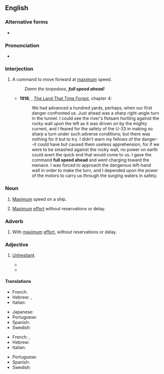 ==English==

===Alternative forms===
* {{l|en|full steam ahead}}

===Pronunciation===
* {{audio|en|en-au-full speed ahead.ogg|Audio (AU)}}

===Interjection===
{{en-interjection}}

# {{lb|en|usually|nautical}} A command to move forward at [[maximum]] speed.
#: ''Damn the torpedoes, '''full speed ahead'''!''
#* '''1918''', {{w|Edgar Rice Burroughs}}, [[w:The Land That Time Forgot (novel)|The Land That Time Forgot]], chapter 4:
#*: We had advanced a hundred yards, perhaps, when our first danger confronted us. Just ahead was a sharp right-angle turn in the tunnel. I could see the river's flotsam hurtling against the rocky wall upon the left as it was driven on by the mighty current, and I feared for the safety of the U-33 in making so sharp a turn under such adverse conditions; but there was nothing for it but to try. I didn't warn my fellows of the danger--it could have but caused them useless apprehension, for if we were to be smashed against the rocky wall, no power on earth could avert the quick end that would come to us. I gave the command '''full speed ahead''' and went charging toward the menace. I was forced to approach the dangerous left-hand wall in order to make the turn, and I depended upon the power of the motors to carry us through the surging waters in safety.

===Noun===
{{en-noun|-}}

# {{lb|en|usually|nautical}} [[Maximum]] speed on a ship.
#: {{ux|en|Then he gave it '''full speed ahead''', and shot us into the inlet.}}
# {{lb|en|idiomatic}} [[maximum|Maximum]] [[effort]] without reservations or delay.
#: {{ux|en|We got the OK on the conversion project. It's '''full speed ahead'''.}}

===Adverb===
{{en-adv|-}}

# {{lb|en|idiomatic}} With [[maximum]] [[effort]], without reservations or delay.
#: {{ux|en|He charged '''full speed ahead''' into his studies.}}

===Adjective===
{{en-adj|-}}

# {{lb|en|idiomatic}} [[unhesitant|Unhesitant]].
#: {{ux|en|The company's '''full speed ahead''' approach to product development would ultimately be its downfall.}}
#* {{quote-book|en|passage=I was always so busy and '''full-speed ahead''' that I didn't take any time out to really listen to God.|title=Shattered|page=129|year=2009|isbn=1615791914}}
#* {{quote-book|en|passage=And what he's done in climbing is no less than world class — a blend of vision and genetic athleticism, with a '''full-speed-ahead''' approach that dwells on the possibilities, not the problems.|title=An Eye at the Top of the World|author=Pete Takeda|year=2013|page=90|isbn=9781568583587}}

====Translations====
{{trans-top|nautical}}
* French: {{t|fr|en avant toute}}
* Hebrew: {{t+|he|מָלֵא קָדִימָה|tr=male kadima}}, {{t|he|קָדִימָה מָלֵא|tr=kadima male}}
* Italian: {{t|it|a tutto vapore}}
{{trans-mid}}
* Japanese: {{t|ja|全速前進|tr=zensoku zenshin}}
* Portuguese: {{t|pt|a todo vapor}}
* Spanish: {{t|es|a toda máquina}}
* Swedish: {{t|sv|full fart framåt}}
{{trans-bottom}}

{{trans-top|idiom, maximum effort}}
* French: {{t+|fr|pleins gaz}}, {{t+|fr|à toute vitesse}}
* Hebrew: {{t+|he|בִּמְלוֹא הַקִיטוֹר|tr=bimlo hakitor}}
* Italian: {{t|it|a capofitto}}
{{trans-mid}}
* Portuguese: {{t|pt|a todo vapor}}
* Spanish: {{t|es|a toda máquina}}
* Swedish: {{t|sv|full fart framåt}}
{{trans-bottom}}